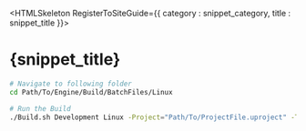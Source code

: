 

<HTMLSkeleton RegisterToSiteGuide={{ category : snippet_category, title : snippet_title }}>

<H1>{snippet_title}</H1>


```bash
# Navigate to following folder
cd Path/To/Engine/Build/BatchFiles/Linux

# Run the Build
./Build.sh Development Linux -Project="Path/To/ProjectFile.uproject" -TargetType=Editor
```

</HTMLSkeleton>